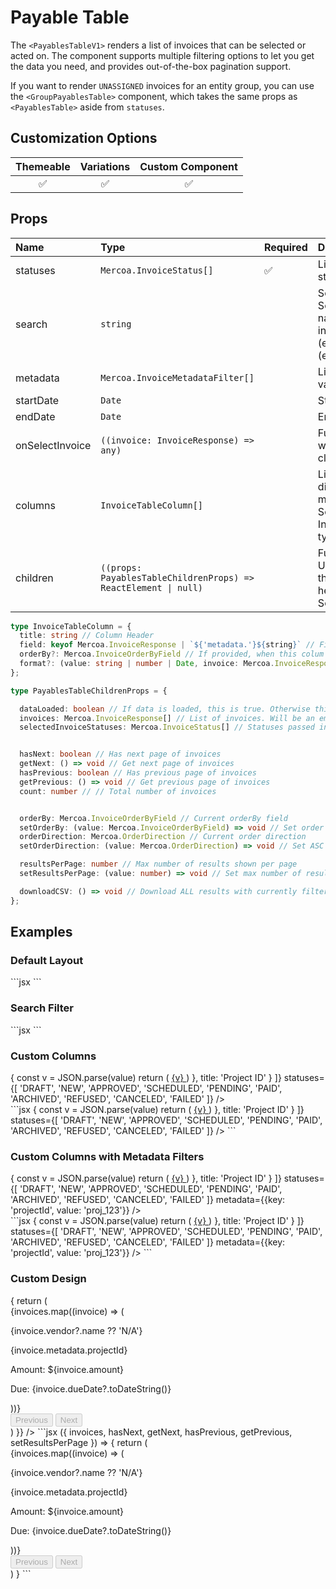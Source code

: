 
# Payable Table

The `<PayablesTableV1>` renders a list of invoices that can be selected or acted on. The component supports multiple filtering options to let you get the data you need, and provides out-of-the-box pagination support.

If you want to render `UNASSIGNED` invoices for an entity group, you can use the `<GroupPayablesTable>` component, which takes the same props as `<PayablesTable>` aside from `statuses`.

## Customization Options

| Themeable | Variations | Custom Component |
| :-------: | :--------: | :--------------: |
|    ✅     |     ✅     |        ✅        |

## Props

| Name            | Type                                                           | Required | Description                                                                                                      |
| :---------------| :--------------------------------------------------------------| :--------| :----------------------------------------------------------------------------------------------------------------|
| statuses        | `Mercoa.InvoiceStatus[]`                                       | ✅       | List of invoice statuses to filter on                                                                            |
| search          | `string`                                                       |          | Search filter. Searches for C3 name (full-text), invoice number (exact), or amount (exact)                        |
| metadata        | `Mercoa.InvoiceMetadataFilter[]`                               |          | List of metadata values to filter on                                                                             |
| startDate       | `Date`                                                         |          | Start date filter                                                                                                |
| endDate         | `Date`                                                         |          | End date filter                                                                                                  |
| onSelectInvoice | `((invoice: InvoiceResponse) => any)`                          |          | Function to call when an invoice is clicked                                                                      |
| columns         | `InvoiceTableColumn[]`                                         |          | List of columns to display, including metadata columns. See InvoiceTableColumn type for details                  |
| children        | `((props: PayablesTableChildrenProps) => ReactElement \| null)`|          | Fully customize the UI with the help of these hooks and helper functions. See [example](#custom-design).         |



```typescript
type InvoiceTableColumn = {
  title: string // Column Header
  field: keyof Mercoa.InvoiceResponse | `${'metadata.'}${string}` // Field to display
  orderBy?: Mercoa.InvoiceOrderByField // If provided, when this colum is clicked the table will reorder based on this field type
  format?: (value: string | number | Date, invoice: Mercoa.InvoiceResponse) => string | ReactElement | null // If provided, will return this value in the table
};

type PayablesTableChildrenProps = {

  dataLoaded: boolean // If data is loaded, this is true. Otherwise this is false.
  invoices: Mercoa.InvoiceResponse[] // List of invoices. Will be an empty list if dataLoaded is false.
  selectedInvoiceStatuses: Mercoa.InvoiceStatus[] // Statuses passed into parent for filtering


  hasNext: boolean // Has next page of invoices
  getNext: () => void // Get next page of invoices
  hasPrevious: boolean // Has previous page of invoices
  getPrevious: () => void // Get previous page of invoices
  count: number // // Total number of invoices


  orderBy: Mercoa.InvoiceOrderByField // Current orderBy field
  setOrderBy: (value: Mercoa.InvoiceOrderByField) => void // Set order by AMOUNT, DUE_DATE, CREATED_AT, UPDATED_AT, INVOICE_NUMBER, VENDOR_NAME, PAYER_NAME
  orderDirection: Mercoa.OrderDirection // Current order direction
  setOrderDirection: (value: Mercoa.OrderDirection) => void // Set ASC or DESC

  resultsPerPage: number // Max number of results shown per page
  setResultsPerPage: (value: number) => void // Set max number of results shown per page (1-100)

  downloadCSV: () => void // Download ALL results with currently filters as a CSV
};
```

## Examples

### Default Layout

<ComponentContainer>
<div>
  <PayablesTableV1 statuses={[
    'DRAFT',
    'NEW',
    'APPROVED',
    'SCHEDULED',
    'PENDING',
    'PAID',
    'ARCHIVED',
    'REFUSED',
    'CANCELED',
    'FAILED'
  ]} />
</div>
  ```jsx
<PayablesTableV1 statuses={[
    'DRAFT',
    'NEW',
    'APPROVED',
    'SCHEDULED',
    'PENDING',
    'PAID',
    'ARCHIVED',
    'REFUSED',
    'CANCELED',
    'FAILED'
  ]} />
  ```
</ComponentContainer>

### Search Filter

<ComponentContainer>
<div>
  <PayablesTableV1 statuses={[
    'DRAFT',
    'NEW',
    'APPROVED',
    'SCHEDULED',
    'PENDING',
    'PAID',
    'ARCHIVED',
    'REFUSED',
    'CANCELED',
    'FAILED'
  ]}
  search='Ac'
/>
</div>
  ```jsx
<PayablesTableV1 statuses={[
    'DRAFT',
    'NEW',
    'APPROVED',
    'SCHEDULED',
    'PENDING',
    'PAID',
    'ARCHIVED',
    'REFUSED',
    'CANCELED',
    'FAILED'
  ]}
  search='Ac'
/>
  ```
</ComponentContainer>

### Custom Columns

<ComponentContainer>
<div>
  <PayablesTableV1  
  columns={[
    {
      field: 'vendor',
      orderBy: 'VENDOR_NAME',
      title: 'Merchant'
    },
    {
      field: 'amount',
      orderBy: 'AMOUNT',
      title: 'Amount'
    },
    {
      field: 'metadata.projectId',
      format: (value) => {
          const v = JSON.parse(value)
          return (
            <a href={`https://acme.com/projects/${v}`} className="hover:mercoa-underline">
              {v}
            </a>
          )
      },
      title: 'Project ID'
    }
  ]}
  statuses={[
    'DRAFT',
    'NEW',
    'APPROVED',
    'SCHEDULED',
    'PENDING',
    'PAID',
    'ARCHIVED',
    'REFUSED',
    'CANCELED',
    'FAILED'
  ]}
   />
</div>
  ```jsx
<PayablesTableV1 
  columns={[
    {
      field: 'vendor',
      orderBy: 'VENDOR_NAME',
      title: 'Merchant'
    },
    {
      field: 'amount',
      orderBy: 'AMOUNT',
      title: 'Amount'
    },
    {
      field: 'metadata.projectID',
      format: (value) => {
          const v = JSON.parse(value)
          return (
            <a href={`https://acme.com/projects/${v}`} className="hover:mercoa-underline">
              {v}
            </a>
          )
      },
      title: 'Project ID'
    }
  ]}
  statuses={[
    'DRAFT',
    'NEW',
    'APPROVED',
    'SCHEDULED',
    'PENDING',
    'PAID',
    'ARCHIVED',
    'REFUSED',
    'CANCELED',
    'FAILED'
  ]}
/>
  ```
</ComponentContainer>


### Custom Columns with Metadata Filters

<ComponentContainer>
<div>
  <PayablesTableV1  
  columns={[
    {
      field: 'vendor',
      orderBy: 'VENDOR_NAME',
      title: 'Merchant'
    },
    {
      field: 'amount',
      orderBy: 'AMOUNT',
      title: 'Amount'
    },
    {
      field: 'metadata.projectID',
      format: (value) => {
          const v = JSON.parse(value)
          return (
            <a href={`https://acme.com/projects/${v}`} className="hover:mercoa-underline">
              {v}
            </a>
          )
      },
      title: 'Project ID'
    }
  ]}
  statuses={[
    'DRAFT',
    'NEW',
    'APPROVED',
    'SCHEDULED',
    'PENDING',
    'PAID',
    'ARCHIVED',
    'REFUSED',
    'CANCELED',
    'FAILED'
  ]}
  metadata={{key: 'projectId', value: 'proj_123'}}
   />
</div>
  ```jsx
<PayablesTableV1 
  columns={[
    {
      field: 'vendor',
      orderBy: 'VENDOR_NAME',
      title: 'Merchant'
    },
    {
      field: 'amount',
      orderBy: 'AMOUNT',
      title: 'Amount'
    },
    {
      field: 'metadata.projectId',
      format: (value) => {
          const v = JSON.parse(value)
          return (
            <a href={`https://acme.com/projects/${v}`} className="hover:mercoa-underline">
              {v}
            </a>
          )
      },
      title: 'Project ID'
    }
  ]}
  statuses={[
    'DRAFT',
    'NEW',
    'APPROVED',
    'SCHEDULED',
    'PENDING',
    'PAID',
    'ARCHIVED',
    'REFUSED',
    'CANCELED',
    'FAILED'
  ]}
  metadata={{key: 'projectId', value: 'proj_123'}}
/>
  ```
</ComponentContainer>

### Custom Design


<ComponentContainer>
<PayablesTableV1 statuses={[
    'DRAFT',
    'NEW',
    'APPROVED',
    'SCHEDULED',
    'PENDING',
    'PAID',
    'ARCHIVED',
    'REFUSED',
    'CANCELED',
    'FAILED'
  ]}
    children={({ invoices, hasNext, getNext, hasPrevious, getPrevious, setResultsPerPage }) => {
    return (
      <div style={{ max-width: '800px', margin: 'auto' }}>
        <div style={{ display: 'grid', gridTemplateColumns: 'repeat(4, minmax(0, 1fr))', gap: '5px' }}>
          {invoices.map((invoice) => (
            <div key={invoice.id} style={{ padding: '5px', border: '1px solid #eee' }}>
              <p style={{ fontWeight: 'bold' }}>{invoice.vendor?.name ?? 'N/A'}</p>
              <p style={{ textDecoration: 'underline' }}>{invoice.metadata.projectId}</p>
              <p>Amount: ${invoice.amount}</p>
              <p>Due: {invoice.dueDate?.toDateString()}</p>
            </div>
          ))}
        </div>
        <div style={{ display: 'flex', justify-content: 'space-between', margin-top: '5px' }}>
          <button
            style={{ padding: '5px', border: '1px solid #eee', color: hasPrevious ? '#000' : '#ccc' }}
            disabled={!hasPrevious}
            onClick={getPrevious}
          >
            Previous
          </button>
          <button
            style={{ padding: '5px', border: '1px solid #eee', color: hasNext ? '#000' : '#ccc' }}
            disabled={!hasNext}
            onClick={getNext}
          >
            Next
          </button>
        </div>
      </div>
    )
  }}
  />
  ```jsx
<PayablesTableV1 statuses={[
    'DRAFT',
    'NEW',
    'APPROVED',
    'SCHEDULED',
    'PENDING',
    'PAID',
    'ARCHIVED',
    'REFUSED',
    'CANCELED',
    'FAILED'
  ]}
  >
({ invoices, hasNext, getNext, hasPrevious, getPrevious, setResultsPerPage }) => {
    return (
      <div style={{ maxWidth: '800px', margin: 'auto' }}>
        <div style={{ display: 'grid', gridTemplateColumns: 'repeat(4, minmax(0, 1fr))', gap: '5px' }}>
          {invoices.map((invoice) => (
            <div key={invoice.id} style={{ padding: '5px', border: '1px solid #eee' }}>
              <p style={{ fontWeight: 'bold' }}>{invoice.vendor?.name ?? 'N/A'}</p>
              <p style={{ textDecoration: 'underline' }}>{invoice.metadata.projectId}</p>
              <p>Amount: ${invoice.amount}</p>
              <p>Due: {invoice.dueDate?.toDateString()}</p>
            </div>
          ))}
        </div>
        <div style={{ display: 'flex', justifyContent: 'space-between', marginTop: '5px' }}>
          <button
            style={{ padding: '5px', border: '1px solid #eee', color: hasPrevious ? '#000' : '#ccc' }}
            disabled={!hasPrevious}
            onClick={getPrevious}
          >
            Previous
          </button>
          <button
            style={{ padding: '5px', border: '1px solid #eee', color: hasNext ? '#000' : '#ccc' }}
            disabled={!hasNext}
            onClick={getNext}
          >
            Next
          </button>
        </div>
      </div>
    )
  }
  </PayablesTable>
  ```
  </ComponentContainer>
